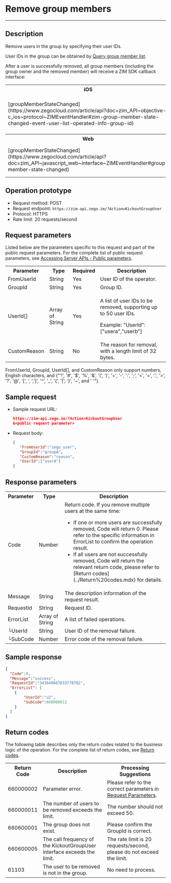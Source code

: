 # Remove group members

- - -


## Description

Remove users in the group by specifying their user IDs.

<Note title="Note">

User IDs in the group can be obtained by [Query group member list](./).
</Note>

After a user is successfully removed, all group members (including the group owner and the removed member) will receive a ZIM SDK callback interface:

<table>

<tbody><tr>
<th>iOS</th>
<th>Android</th>
<th>macOS</th>
<th>Windows</th>
</tr>
<tr>
<td>[groupMemberStateChanged](https://www.zegocloud.com/article/api?doc=zim_API~objective-c_ios~protocol~ZIMEventHandler#zim-group-member-state-changed-event-user-list-operated-info-group-id)</td>
<td>[onGroupMemberStateChanged](https://www.zegocloud.com/article/api?doc=zim_API~java_android~class~ZIMEventHandler#on-group-member-state-changed)</td>
<td>[groupMemberStateChanged](https://www.zegocloud.com/article/api?doc=zim_API~objective-c_macos~protocol~ZIMEventHandler#zim-group-member-state-changed-event-user-list-operated-info-group-id)</td>
<td>[onGroupMemberStateChanged](https://www.zegocloud.com/article/api?doc=zim_API~cpp_windows~class~ZIMEventHandler#on-group-member-state-changed)</td>
</tr>
<tr>
<th>Web</th>
<th>Flutter</th>
<th>Reactive Native</th>
<th>Unity3D</th>
</tr>
<tr>
<td>[groupMemberStateChanged](https://www.zegocloud.com/article/api?doc=zim_API~javascript_web~interface~ZIMEventHandler#group-member-state-changed)</td>
<td>[onGroupMemberStateChanged](https://pub.dev/documentation/zego_zim/latest/zego_zim/ZIMEventHandler/onGroupMemberStateChanged.html)</td>
<td>[groupMemberStateChanged](https://www.zegocloud.com/article/api?doc=zim_API~javascript_react-native~interface~ZIMEventHandler#group-member-state-changed)</td>
<td>[OnGroupMemberStateChanged](https://www.zegocloud.com/article/api?doc=zim_API~cs_unity3d~class~ZIMEventHandler#on-group-member-state-changed)</td>
</tr>
</tbody></table>

## Operation prototype

- Request method: POST
- Request endpoint: `https://zim-api.zego.im/?Action=KickoutGroupUser`
- Protocol: HTTPS
- Rate limit: 20 requests/second

## Request parameters

Listed below are the parameters specific to this request and part of the public request parameters. For the complete list of public request parameters, see [Accessing Server APIs - Public parameters](../Accessing%20Server%20APIs.mdx#public-parameters).


<table>

<tbody><tr>
<th>Parameter</th>
<th>Type</th>
<th>Required</th>
<th>Description</th>
</tr>
<tr>
<td>FromUserId</td>
<td>String</td>
<td>Yes</td>
<td>User ID of the operator.</td>
</tr>
<tr>
<td>GroupId</td>
<td>String</td>
<td>Yes</td>
<td>Group ID.</td>
</tr>
<tr>
<td>UserId[]</td>
<td>Array of String</td>
<td>Yes</td>
<td><p>A list of user IDs to be removed, supporting up to 50 user IDs.</p><p>Example: "UserId": ["usera","userb"]</p></td>
</tr>
<tr>
<td>CustomReason</td>
<td>String</td>
<td>No</td>
<td>The reason for removal, with a length limit of 32 bytes.</td>
</tr>
</tbody></table>

<Note title="Note">

FromUserId, GroupId, UserId[], and CustomReason only support numbers, English characters, and {"'!', '#', '$', '%', '&', '(', ')', '+', '-', ':', ';', '<', '=', '.', '>', '?', '@', '[', \', \',']', '^', '_', '{', '|', '}', '~', and ' '"}.
</Note>

## Sample request

- Sample request URL:

   ```json
   https://zim-api.zego.im/?Action=KickoutGroupUser
   &<public request parameter>
   ```

- Request body:

   ```json
   {
      "FromUserId":"zego_user",
      "GroupId":"groupA",
      "CustomReason":"reason",
      "UserId":["userA"]
   }
   ```

## Response parameters

<table class="collapsible-table" >

<tbody><tr data-row-level="1">
<th>Parameter</th>
<th>Type</th>
<th>Description</th>
</tr>
<tr data-row-level="2">
<td>Code</td>
<td>Number</td>
<td>Return code.
<Note title="Note">If you remove multiple users at the same time: <ul><li>If one or more users are successfully removed, Code will return 0. Please refer to the specific information in ErrorList to confirm the operation result.</li><li>If all users are not successfully removed, Code will return the relevant return code, please refer to  [Return codes](../Return%20codes.mdx) for details.</li></ul></Note></td>
</tr>
<tr data-row-level="3">
<td>Message</td>
<td>String</td>
<td>The description information of the request result.</td>
</tr>
<tr data-row-level="4">
<td>RequestId</td>
<td>String</td>
<td>Request ID.</td>
</tr>
<tr data-row-level="5" data-row-child="true">
<td>ErrorList</td>
<td>Array of String</td>
<td>A list of failed operations.</td>
</tr>
<tr data-row-level="5-1">
<td>└UserId</td>
<td>String</td>
<td>User ID of the removal failure.</td>
</tr>
<tr data-row-level="5-2">
<td>└SubCode</td>
<td>Number</td>
<td>Error code of the removal failure.</td>
</tr>
</tbody></table>

## Sample response

```json
{
  "Code":0,
  "Message":"success",
  "RequestId":"343649807833778782",
  "ErrorList": [
    {
        "UserId":"u2",
        "SubCode":660000012
    } 
  ]
}
```

## Return codes

The following table describes only the return codes related to the business logic of the operation. For the complete list of return codes, see [Return codes](../Return%20codes.mdx).

<table>

<tbody><tr>
<th>Return Code</th>
<th>Description</th>
<th>Processing Suggestions</th>
</tr>
<tr>
<td>660000002</td>
<td>Parameter error.</td>
<td>Please refer to the correct parameters in <a href="#3">Request Parameters</a>.</td>
</tr>
<tr>
<td>660000011</td>
<td>The number of users to be removed exceeds the limit.</td>
<td>The number should not exceed 50.</td>
</tr>
<tr>
<td>660600001</td>
<td>The group does not exist.</td>
<td>Please confirm the GroupId is correct.</td>
</tr>
<tr>
<td>660600005</td>
<td>The call frequency of the KickoutGroupUser interface exceeds the limit.</td>
<td>The rate limit is 20 requests/second, please do not exceed the limit.</td>
</tr>
<tr>
<td>61103</td>
<td>The user to be removed is not in the group.</td>
<td>No need to process.</td>
</tr>
</tbody></table>
